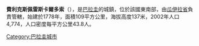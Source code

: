 '''費利克斯佩雷斯卡爾多索'''（{{lang-es|Félix Pérez Cardozo}}），是[[巴拉圭|巴拉圭]]的城鎮，位於該國東南部，由[[瓜伊拉省|瓜伊拉省]]負責管轄，始建於1778年，面積109平方公里，海拔高度137米，2002年人口4,774，人口密度每平方公里43.8人。

{{Paraguay-geo-stub}}
[[Category:巴拉圭城市|Category:巴拉圭城市]]
